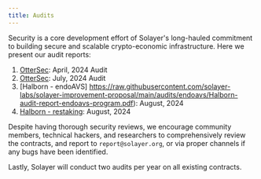 ```yaml
---
title: Audits
---
```



Security is a core development effort of Solayer's long-hauled commitment to building secure and scalable crypto-economic infrastructure. Here we present our audit reports:

1. [OtterSec](https://github.com/solayer-labs/token-metadata/blob/07981c9059f64b50132a67c9db57219ed194678d/audit.pdf): April, 2024 Audit
2. [OtterSec](https://github.com/solayer-labs/solayer-improvement-proposal/blob/main/audits/OtterSec-audit-report-restaking-program.pdf): July, 2024 Audit
3. [Halborn - endoAVS] https://raw.githubusercontent.com/solayer-labs/solayer-improvement-proposal/main/audits/endoavs/Halborn-audit-report-endoavs-program.pdf): August, 2024
4. [Halborn - restaking](https://raw.githubusercontent.com/solayer-labs/solayer-improvement-proposal/main/audits/restaking/Halborn-audit-report-restaking-program.pdf): August, 2024

Despite having thorough security reviews, we encourage community members, technical hackers, and researchers to comprehensively review the contracts, and report to `report@solayer.org`, or via proper channels if any bugs have been identified.

Lastly, Solayer will conduct two audits per year on all existing contracts.
